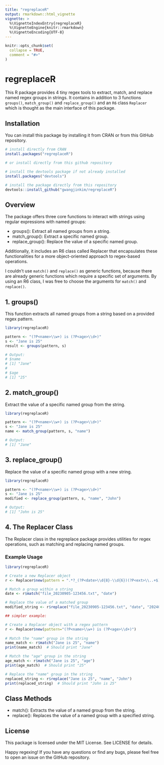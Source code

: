 ```yaml
---
title: "regreplaceR"
output: rmarkdown::html_vignette
vignette: >
  %\VignetteIndexEntry{regreplaceR}
  %\VignetteEngine{knitr::rmarkdown}
  %\VignetteEncoding{UTF-8}
---
```


```r
knitr::opts_chunk$set(
  collapse = TRUE,
  comment = "#>"
)
```

# regreplaceR

This R package provides 4 tiny regex tools to extract, match, and replace named regex groups in strings. 
It contains in addition to 3 functions `groups()`, `match_group()` and `replace_group()` and an `R6` class `Replacer` 
which is thought as the main interface of this package.

## Installation

You can install this package by installing it from CRAN or from this GitHub repository.

```r
# install directly from CRAN
install.packages("regreplaceR")

# or install directly from this github repository

# install the devtools package if not already installed
install.packages("devtools")

# install the package directly from this repository
devtools::install_github("gwangjinkim/regreplaceR")

```

## Overview

The package offers three core functions to interact with strings using regular expressions with named groups:

- groups(): Extract all named groups from a string.
- match_group(): Extract a specific named group.
- replace_group(): Replace the value of a specific named group.

Additionally, it includes an R6 class called Replacer that encapsulates these functionalities for a more 
object-oriented approach to regex-based operations.

I couldn't use `match()` and `replace()` as generic functions, because there are already generic functions
which require a specific set of arguments.
By using an R6 class, I was free to choose the arguments for `match()` and `replace()`.

## 1. groups()

This function extracts all named groups from a string based on a provided regex pattern.

```r
library(regreplaceR)

pattern <- "(?P<name>\\w+) is (?P<age>\\d+)"
s <- "Jane is 25"
result <- groups(pattern, s)

# Output:
# $name
# [1] "Jane"
#
# $age
# [1] "25"
```

## 2. match_group()

Extract the value of a specific named group from the string.

```r
library(regreplaceR)

pattern <- "(?P<name>\\w+) is (?P<age>\\d+)"
s <- "Jane is 25"
name <- match_group(pattern, s, "name")

# Output:
# [1] "Jane"
```

## 3. replace_group()

Replace the value of a specific named group with a new string.

```r
library(regreplaceR)

pattern <- "(?P<name>\\w+) is (?P<age>\\d+)"
s <- "Jane is 25"
modified <- replace_group(pattern, s, "name", "John")

# Output:
# [1] "John is 25"
```

## 4. The Replacer Class

The Replacer class in the regreplace package provides utilities for
regex operations, such as matching and replacing named groups.

### Example Usage

```r
library(regreplaceR)

# Create a new Replacer object
r <- Replacer$new(pattern = ".*?_(?P<date>\\d{8}-\\d{6})(?P<ext>\\..+$)")

# Match a group within a string
date <- r$match("file_20230905-123456.txt", "date")

# Replace the value of a matched group
modified_string <- r$replace("file_20230905-123456.txt", "date", "20240905-123456")

## simpler example:

# Create a Replacer object with a regex pattern
r <- Replacer$new(pattern="(?P<name>\\w+) is (?P<age>\\d+)")
   
# Match the "name" group in the string
name_match <- r$match("Jane is 25", "name")
print(name_match)  # Should print "Jane"

# Match the "age" group in the string
age_match <- r$match("Jane is 25", "age")
print(age_match)  # Should print "25"

# Replace the "name" group in the string
replaced_string <- r$replace("Jane is 25", "name", "John")
print(replaced_string)  # Should print "John is 25"

```

## Class Methods

- match(): Extracts the value of a named group from the string.
- replace(): Replaces the value of a named group with a specified string.

## License

This package is licensed under the MIT License. See LICENSE for details.

Happy regexing! If you have any questions or find any bugs, please feel 
free to open an issue on the GitHub repository.


